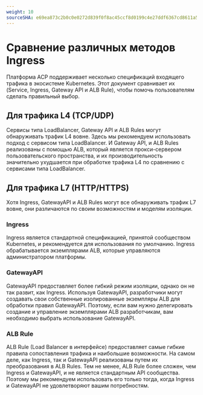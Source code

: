 ```yaml
---
weight: 10
sourceSHA: e69ea873c2b0c0e0272d839f0f8ac45ccf8d0199c4e27ddf6367cd8611a52f9d
---
```


# Сравнение различных методов Ingress

Платформа ACP поддерживает несколько спецификаций входящего трафика в экосистеме Kubernetes. Этот документ сравнивает их (Service, Ingress, Gateway API и ALB Rule), чтобы помочь пользователям сделать правильный выбор.

## Для трафика L4 (TCP/UDP)

Сервисы типа LoadBalancer, Gateway API и ALB Rules могут обнаруживать трафик L4 вовне. Здесь мы рекомендуем использовать подход с сервисом типа LoadBalancer. 
И Gateway API, и ALB Rules реализованы с помощью ALB, который является прокси-сервером пользовательского пространства, и их производительность значительно ухудшается при обработке трафика L4 по сравнению с сервисами типа LoadBalancer.

## Для трафика L7 (HTTP/HTTPS)

Хотя Ingress, GatewayAPI и ALB Rules могут все обнаруживать трафик L7 вовне, они различаются по своим возможностям и моделям изоляции.

### Ingress

Ingress является стандартной спецификацией, принятой сообществом Kubernetes, и рекомендуется для использования по умолчанию. 
Ingress обрабатывается экземплярами ALB, которые управляются администратором платформы.

### GatewayAPI

GatewayAPI предоставляет более гибкий режим изоляции, однако он не так развит, как Ingress. 
Используя GatewayAPI, разработчики могут создавать свои собственные изолированные экземпляры ALB для обработки правил GatewayAPI. 
Поэтому, если вам нужно делегировать создание и управление экземплярами ALB разработчикам, вам необходимо выбрать использование GatewayAPI.

### ALB Rule

ALB Rule (Load Balancer в интерфейсе) предоставляет самые гибкие правила сопоставления трафика и наибольшие возможности. На самом деле, как Ingress, так и GatewayAPI реализованы путем их преобразования в ALB Rules. 
Тем не менее, ALB Rule более сложен, чем Ingress и GatewayAPI, и не является стандартным API сообщества. Поэтому мы рекомендуем использовать его только тогда, когда Ingress и GatewayAPI не удовлетворяют вашим потребностям.
